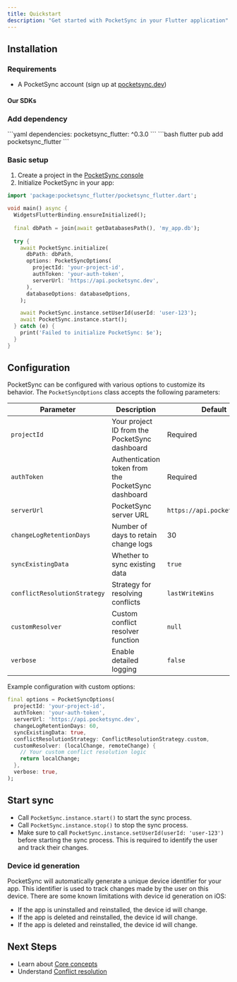 ```yaml
---
title: Quickstart
description: "Get started with PocketSync in your Flutter application"
---
```


## Installation

### Requirements

- A PocketSync account (sign up at [pocketsync.dev](https://pocketsync.dev))

#### Our SDKs

<CardGroup cols={2}>
  <Card
    title="Flutter SDK"
    icon="flutter"
    href="https://pub.dev/packages/pocketsync_flutter"
  />
  <Card
    title="Typescript SDK (planned)"
    icon="globe"
    href="https://pocketsync.dev"
  />
</CardGroup>

### Add dependency

<Tabs>
  <Tab title="pubspec.yaml">
    ```yaml
    dependencies:
      pocketsync_flutter: ^0.3.0
    ```
  </Tab>
  <Tab title="Command line">
    ```bash
    flutter pub add pocketsync_flutter
    ```
  </Tab>
</Tabs>

### Basic setup

1. Create a project in the [PocketSync console](https://pocketsync.dev)
2. Initialize PocketSync in your app:

```dart
import 'package:pocketsync_flutter/pocketsync_flutter.dart';

void main() async {
  WidgetsFlutterBinding.ensureInitialized();
  
  final dbPath = join(await getDatabasesPath(), 'my_app.db');
  
  try {
    await PocketSync.initialize(
      dbPath: dbPath,
      options: PocketSyncOptions(
        projectId: 'your-project-id',
        authToken: 'your-auth-token',
        serverUrl: 'https://api.pocketsync.dev',
      ),
      databaseOptions: databaseOptions,
    );

    await PocketSync.instance.setUserId(userId: 'user-123');
    await PocketSync.instance.start();
  } catch (e) {
    print('Failed to initialize PocketSync: $e');
  }
}
```

## Configuration

PocketSync can be configured with various options to customize its behavior. The `PocketSyncOptions` class accepts the following parameters:

| Parameter | Description | Default |
|-----------|-------------|---------|
| `projectId` | Your project ID from the PocketSync dashboard | Required |
| `authToken` | Authentication token from the PocketSync dashboard | Required |
| `serverUrl` | PocketSync server URL | `https://api.pocketsync.dev` |
| `changeLogRetentionDays` | Number of days to retain change logs | 30 |
| `syncExistingData` | Whether to sync existing data | `true` |
| `conflictResolutionStrategy` | Strategy for resolving conflicts | `lastWriteWins` |
| `customResolver` | Custom conflict resolver function | `null` |
| `verbose` | Enable detailed logging | `false` |

Example configuration with custom options:

```dart
final options = PocketSyncOptions(
  projectId: 'your-project-id',
  authToken: 'your-auth-token',
  serverUrl: 'https://api.pocketsync.dev',
  changeLogRetentionDays: 60,
  syncExistingData: true,
  conflictResolutionStrategy: ConflictResolutionStrategy.custom,
  customResolver: (localChange, remoteChange) {
    // Your custom conflict resolution logic
    return localChange;
  },
  verbose: true,
);
```

## Start sync

- Call `PocketSync.instance.start()` to start the sync process.
- Call `PocketSync.instance.stop()` to stop the sync process.
- Make sure to call `PocketSync.instance.setUserId(userId: 'user-123')` before starting the sync process. This is required to identify the user and track their changes.

### Device id generation

PocketSync will automatically generate a unique device identifier for your app. This identifier is used to track changes made by the user on this device. There are some known limitations with device id generation on iOS:
- If the app is uninstalled and reinstalled, the device id will change.
- If the app is deleted and reinstalled, the device id will change.
- If the app is deleted and reinstalled, the device id will change.

## Next Steps

- Learn about [Core concepts](/core-concepts/offline-first)
- Understand [Conflict resolution](/core-concepts/conflict-resolution)